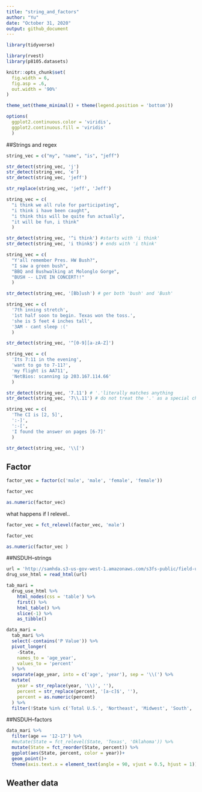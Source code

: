 ```yaml
---
title: "string_and_factors"
author: "Yu"
date: "October 31, 2020"
output: github_document
---
```


```r
library(tidyverse)

library(rvest)
library(p8105.datasets)

knitr::opts_chunk$set(
  fig.width = 6,
  fig.asp = .6,
  out.width = '90%'
)

theme_set(theme_minimal() + theme(legend.position = 'bottom'))

options(
  ggplot2.continuous.color = 'viridis',
  ggplot2.continuous.fill = 'viridis'
  )
```


##Strings and regex

```r
string_vec = c("my", "name", "is", "jeff")

str_detect(string_vec, 'j')
str_detect(string_vec, 'e')
str_detect(string_vec, 'jeff')

str_replace(string_vec, 'jeff', 'Jeff')
```


```r
string_vec = c(
  "i think we all rule for participating",
  "i think i have been caught",
  "i think this will be quite fun actually",
  "it will be fun, i think"
  )

str_detect(string_vec, '^i think') #starts with 'i think'
str_detect(string_vec, 'i think$') # ends with 'i think'

```

```r
string_vec = c(
  "Y'all remember Pres. HW Bush?",
  "I saw a green bush",
  "BBQ and Bushwalking at Molonglo Gorge",
  "BUSH -- LIVE IN CONCERT!!"
  )

str_detect(string_vec, '[Bb]ush') # ger both 'bush' and 'Bush'
```

```r
string_vec = c(
  '7th inning stretch',
  '1st half soon to begin. Texas won the toss.',
  'she is 5 feet 4 inches tall',
  '3AM - cant sleep :('
  )

str_detect(string_vec, '^[0-9][a-zA-Z]')
```

```r
string_vec = c(
  'Its 7:11 in the evening',
  'want to go to 7-11?',
  'my flight is AA711',
  'NetBios: scanning ip 203.167.114.66'
  )

str_detect(string_vec, '7.11') # '.'literally matches anything
str_detect(string_vec, '7\\.11') # do not treat the '.' as a special character
```


```r
string_vec = c(
  'The CI is [2, 5]',
  ':-]',
  ':-[',
  'I found the answer on pages [6-7]'
  )

str_detect(string_vec, '\\[')
```


## Factor

```r
factor_vec = factor(c('male', 'male', 'female', 'female'))

factor_vec

as.numeric(factor_vec)
```

what happens if I relevel..

```r
factor_vec = fct_relevel(factor_vec, 'male')

factor_vec

as.numeric(factor_vec )
```


##NSDUH--strings

```r
url = 'http://samhda.s3-us-gov-west-1.amazonaws.com/s3fs-public/field-uploads/2k15StateFiles/NSDUHsaeShortTermCHG2015.htm'
drug_use_html = read_html(url)

tab_mari = 
  drug_use_html %>% 
    html_nodes(css = 'table') %>% 
    first() %>% 
    html_table() %>% 
    slice(-1) %>% 
    as_tibble()
```



```r
data_mari =
  tab_mari %>% 
  select(-contains('P Value')) %>% 
  pivot_longer(
    -State,
    names_to = 'age_year',
    values_to = 'percent'
  ) %>% 
  separate(age_year, into = c('age', 'year'), sep = '\\(') %>% 
  mutate(
    year = str_replace(year, '\\)', ''),
    percent = str_replace(percent, '[a-c]$', ''),
    percent = as.numeric(percent)
  ) %>% 
  filter(!State %in% c('Total U.S.', 'Northeast', 'Midwest', 'South', 'West'))
```


##NSDUH--factors
```r
data_mari %>% 
  filter(age == '12-17') %>% 
  #mutate(State = fct_relevel(State, 'Texas', 'Oklahoma')) %>% 
  mutate(State = fct_reorder(State, percent)) %>% 
  ggplot(aes(State, percent, color = year))+
  geom_point()+
  theme(axis.text.x = element_text(angle = 90, vjust = 0.5, hjust = 1))
```

## Weather data 



